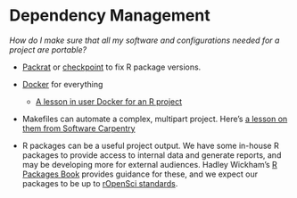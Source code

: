 # Dependency Management {#dependencies}


*How do I make sure that all my software and configurations needed for a
project are portable?*

-   [Packrat](https://rstudio.github.io/packrat/) or [checkpoint](https://CRAN.R-project.org/package=checkpoint) to fix R package versions.
-   [Docker](https://www.docker.com/) for everything
    -   [A lesson in user Docker for an R
        project](http://ropenscilabs.github.io/r-docker-tutorial/)
-   Makefiles can automate a complex, multipart project. Here's [a
    lesson on them from Software
    Carpentry](http://swcarpentry.github.io/make-novice/)

-   R packages can be a useful project output. We have some in-house R
    packages to provide access to internal data and generate reports,
    and may be developing more for external audiences. Hadley Wickham's
    [R Packages Book](http://r-pkgs.had.co.nz/) provides guidance for
    these, and we expect our packages to be up to [rOpenSci
    standards](https://github.com/ropensci/onboarding).
